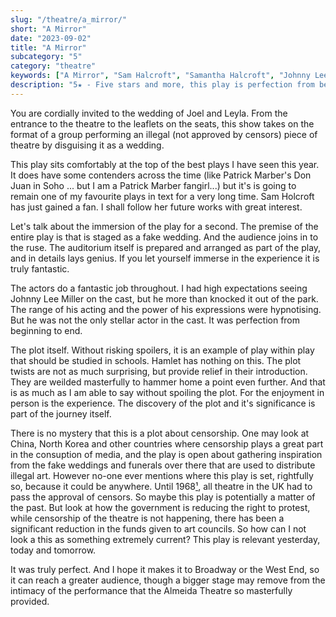 ```yaml
---
slug: "/theatre/a_mirror/"
short: "A Mirror"
date: "2023-09-02"
title: "A Mirror"
subcategory: "5"
category: "theatre"
keywords: ["A Mirror", "Sam Halcroft", "Samantha Halcroft", "Johnny Lee Miller", "Tanya Reynolds", "Aaron Neil", "Micheal Ward", "Jeremy Herrin", "Almeida Theatre", "The Almeida", "Off West End", "Theatre", "Review", "Play", "Comedy", "Censorship", "Play within a Play", "Wedding", "Recommendation"]
description: "5★ - Five stars and more, this play is perfection from beginning to end. Poignant in an era where our right of protest is slowly being taken away. While it looks like the censorship in communist regimes, it proves it can be anywhere."
---
```


You are cordially invited to the wedding of Joel and Leyla. From the entrance to the theatre to the leaflets on the seats, this show takes on the format of a group performing an illegal (not approved by censors) piece of theatre by disguising it as a wedding. 

This play sits comfortably at the top of the best plays I have seen this year. It does have some contenders across the time (like Patrick Marber's Don Juan in Soho ... but I am a Patrick Marber fangirl...) but it's is going to remain one of my favourite plays in text for a very long time. Sam Holcroft has just gained a fan. I shall follow her future works with great interest.

Let's talk about the immersion of the play for a second. The premise of the entire play is that is staged as a fake wedding. And the audience joins in to the ruse. The auditorium itself is prepared and arranged as part of the play, and in details lays genius. If you let yourself immerse in the experience it is truly fantastic.

The actors do a fantastic job throughout. I had high expectations seeing Johnny Lee Miller on the cast, but he more than knocked it out of the park. The range of his acting and the power of his expressions were hypnotising. But he was not the only stellar actor in the cast. It was perfection from beginning to end.

The plot itself. Without risking spoilers, it is an example of play within play that should be studied in schools. Hamlet has nothing on this. The plot twists are not as much surprising, but provide relief in their introduction. They are weilded masterfully to hammer home a point even further. And that is as much as I am able to say without spoiling the plot. For the enjoyment in person is the experience. The discovery of the plot and it's significance is part of the journey itself. 

There is no mystery that this is a plot about censorship. One may look at China, North Korea and other countries where censorship plays a great part in the consuption of media, and the play is open about gathering inspiration from the fake weddings and funerals over there that are used to distribute illegal art. However no-one ever mentions where this play is set, rightfully so, because it could be anywhere. Until 1968[¹](https://www.parliament.uk/about/living-heritage/transformingsociety/private-lives/relationships/collections1/1968-theatre-censorship/1968-theatres-act/), all theatre in the UK had to pass the approval of censors. So maybe this play is potentially a matter of the past. But look at how the government is reducing the right to protest, while censorship of the theatre is not happening, there has been a significant reduction in the funds given to art councils. So how can I not look a this as something extremely current? This play is relevant yesterday, today and tomorrow.

It was truly perfect. And I hope it makes it to Broadway or the West End, so it can reach a greater audience, though a bigger stage may remove from the intimacy of the performance that the Almeida Theatre so masterfully provided.